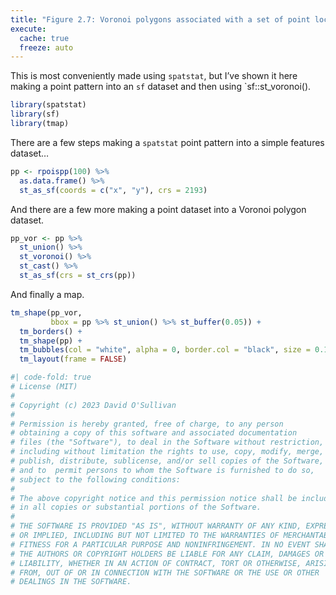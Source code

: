 ```yaml
---
title: "Figure 2.7: Voronoi polygons associated with a set of point locations"
execute: 
  cache: true
  freeze: auto
---
```


This is most conveniently made using `spatstat`, but I've shown it here making a point pattern into an `sf` dataset and then using `sf::st_voronoi(). 

```r
library(spatstat)
library(sf)
library(tmap)
```

There are a few steps making a `spatstat` point pattern into a simple features dataset...

```r
pp <- rpoispp(100) %>%
  as.data.frame() %>%
  st_as_sf(coords = c("x", "y"), crs = 2193)
```

And there are a few more making a point dataset into a Voronoi polygon dataset.

```r
pp_vor <- pp %>%
  st_union() %>%
  st_voronoi() %>%
  st_cast() %>%
  st_as_sf(crs = st_crs(pp))
```

And finally a map.

```r
tm_shape(pp_vor, 
         bbox = pp %>% st_union() %>% st_buffer(0.05)) + 
  tm_borders() +
  tm_shape(pp) + 
  tm_bubbles(col = "white", alpha = 0, border.col = "black", size = 0.1) +
  tm_layout(frame = FALSE)
```

```r
#| code-fold: true
# License (MIT)
#
# Copyright (c) 2023 David O'Sullivan
#
# Permission is hereby granted, free of charge, to any person
# obtaining a copy of this software and associated documentation
# files (the "Software"), to deal in the Software without restriction,
# including without limitation the rights to use, copy, modify, merge,
# publish, distribute, sublicense, and/or sell copies of the Software,
# and to  permit persons to whom the Software is furnished to do so,
# subject to the following conditions:
#
# The above copyright notice and this permission notice shall be included
# in all copies or substantial portions of the Software.
#
# THE SOFTWARE IS PROVIDED "AS IS", WITHOUT WARRANTY OF ANY KIND, EXPRESS
# OR IMPLIED, INCLUDING BUT NOT LIMITED TO THE WARRANTIES OF MERCHANTABILITY,
# FITNESS FOR A PARTICULAR PURPOSE AND NONINFRINGEMENT. IN NO EVENT SHALL
# THE AUTHORS OR COPYRIGHT HOLDERS BE LIABLE FOR ANY CLAIM, DAMAGES OR OTHER
# LIABILITY, WHETHER IN AN ACTION OF CONTRACT, TORT OR OTHERWISE, ARISING
# FROM, OUT OF OR IN CONNECTION WITH THE SOFTWARE OR THE USE OR OTHER
# DEALINGS IN THE SOFTWARE.
```